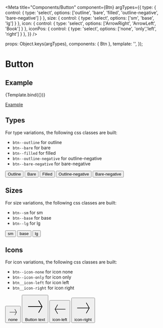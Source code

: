
<Meta
  title="Components/Button"
  component={Btn}
  argTypes={{
    type:    { control: { type: 'select', options: ['outline', 'bare', 'filled', 'outline-negative', 'bare-negative'] } },
    size:    { control: { type: 'select', options: ['sm', 'base', 'lg'] } },
    icon:    { control: { type: 'select', options: ['ArrowRight', 'ArrowLeft', 'Book'] } },
    iconPos: { control: { type: 'select', options: ['none', 'only','left', 'right'] } },
  }}
/>

  props: Object.keys(argTypes),
  components: { Btn },
  template: '<Btn :type="type" :size="size" :icon="icon" :iconPos="iconPos" :label="label" />',
});

# Button

## Example

<Canvas>
  <Story
    name="Example"
    args={{
      type: 'outline',
      size: 'base',
      icon: 'ArrowRight',
      iconPos: 'none',
      label: 'Button text',
    }}
  >
    {Template.bind({})}
  </Story>
</Canvas>

<ArgsTable story="Example" />

[Example](?path=/story/components-button--example)

## Types
For type variations, the following css classes are built:
- `btn--outline` for outline
- `btn--bare` for bare
- `btn--filled` for filled
- `btn--outline-negative` for outline-negative
- `btn--bare-negative` for bare-negative

<Canvas>
    <button type="button" class="btn btn--base btn--outline">Outline</button>
    <button type="button" class="btn btn--base btn--bare">Bare</button>
    <button type="button" class="btn btn--base btn--filled">Filled</button>
    <button type="button" class="btn btn--base btn--outline-negative">Outline-negative</button>
    <button type="button" class="btn btn--base btn--bare-negative">Bare-negative</button>
</Canvas>

## Sizes
For size variations, the following css classes are built:
- `btn--sm` for sm
- `btn--base` for base
- `btn--lg` for lg

<Canvas>
    <button type="button" class="btn btn--outline btn--sm">sm</button>
    <button type="button" class="btn btn--outline btn--base">base</button>
    <button type="button" class="btn btn--outline btn--lg">lg</button>
</Canvas>

## Icons
For icon variations, the following css classes are built:
- `btn--icon-none` for icon none
- `btn--icon-only` for icon only
- `btn__icon-left` for icon left
- `btn__icon-right` for icon right

<Canvas>
  <button type="button" class="btn btn--outline btn--base btn--icon-none">
    <svg
      viewBox="0 0 24 24"
      xmlns="http://www.w3.org/2000/svg"
      class="btn__icon icon icon--base"
    >
      <path
        xmlns="http://www.w3.org/2000/svg"
        d="m16.444 19.204 4.066-7.044-4.066-7.044-.65.375 3.633 6.294h-15.187v.75h15.187l-3.633 6.294z"
      ></path>
    </svg>
    <span class="btn__text">none</span>
  </button>
  <button type="button" class="btn btn--outline btn--base btn--icon-only">
    <svg
      viewBox="0 0 24 24"
      xmlns="http://www.w3.org/2000/svg"
      class="btn__icon icon icon--base"
    >
      <path
        xmlns="http://www.w3.org/2000/svg"
        d="m16.444 19.204 4.066-7.044-4.066-7.044-.65.375 3.633 6.294h-15.187v.75h15.187l-3.633 6.294z"
      ></path>
    </svg>
    <span class="btn__text">Button text</span>
  </button>
  <button type="button" class="btn btn--outline btn--base btn--icon-left">
    <svg
      viewBox="0 0 24 24"
      xmlns="http://www.w3.org/2000/svg"
      class="btn__icon icon icon--base"
    >
      <path
        xmlns="http://www.w3.org/2000/svg"
        d="m8.306 5.116-4.066 7.044 4.066 7.044.65-.375-3.633-6.294h15.187v-.75h-15.187l3.633-6.294z"
      ></path>
    </svg>
    <span class="btn__text">icon-left</span>
  </button>
  <button type="button" class="btn btn--outline btn--base btn--icon-right">
    <svg
      viewBox="0 0 24 24"
      xmlns="http://www.w3.org/2000/svg"
      class="btn__icon icon icon--base"
    >
      <path
        xmlns="http://www.w3.org/2000/svg"
        d="m16.444 19.204 4.066-7.044-4.066-7.044-.65.375 3.633 6.294h-15.187v.75h15.187l-3.633 6.294z"
      ></path>
    </svg>
    <span class="btn__text">icon-right</span>
  </button>
</Canvas>
